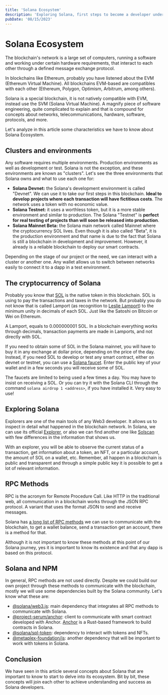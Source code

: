 ```yaml
---
title: 'Solana Ecosystem'
description: 'Exploring Solana, first steps to become a developer under this blockchain.'
pubDate: '08/15/2023'
---
```


# Solana Ecosystem
The blockchain's network is a large set of computers, running a software and working under certain hardware requirements, that interact to each other through
a defined message exchange protocol.

In blockchains like Ethereum, probably you have listened about the EVM (Ethereum Virtual Machine). All blockchains EVM-based are compatibles with each other
(Ethereum, Polygon, Optimism, Arbitrum, among others).

Solana is a special blockchain, it is not natively compatible with EVM, instead use the SVM (Solana Virtual Machine). A magnify piece of software engineering,
quite complicated to explain and that is compound for concepts about networks, telecommunications, hardware, software, protocols, and more.

Let's analyze in this article some characteristics we have to know about Solana Ecosystem.

## Clusters and environments
Any software requires multiple environments. Production environments as well as development or test. Solana is not the exception, and these environments are
known as "clusters". Let's see the three environments that Solana owns and what to use each one for:

- **Solana Devnet:** the Solana's development environment is called "Devnet". We can use it to take our first steps in this blockchain. **Ideal to develop
projects where each transaction will have fictitious costs**. The network uses a token with no economic value.
- **Solana Testnet:** it uses a worthless token, but it is a more stable environment and similar to production. The Solana "Testnet" is **perfect for real
testing of projects than will soon be released into production**.
- **Solana Mainnet Beta:** the Solana main network called Mainnet where the cryptocurrency SOL lives. Even though it is also called "Beta", it is the production
environment and that name is due to the fact that Solana is still a blockchain in development and improvement. However, it already is a reliable blockchain to
deploy our smart contracts.

Depending on the stage of our project or the need, we can interact with a cluster or another one. Any wallet allows us to switch between networks easily to
connect it to a dapp in a test environment.

## The cryptocurrency of Solana
Probably you know that [SOL](https://coinmarketcap.com/es/currencies/solana/ "SOL Cryptocurrency") is the native token in this blockchain. SOL is using to pay the transactions and
taxes in the network. But probably you do not know that is called Lamport (as recognition to [Leslie Lamport](https://es.wikipedia.org/wiki/Leslie_Lamport "Leslie Lamport")) to
the minimum unity in decimals of each SOL. Just like the Satoshi on Bitcoin or Wei on Ethereum.

A Lamport, equals to 0.000000001 SOL. In a blockchain everything works through decimals, transaction payments are made in Lamports, and not directly with SOL.

If you need to obtain some of SOL in the Solana mainnet, you will have to buy it in any exchange at dollar price, depending on the price of the day. Instead, if
you need SOL to develop or test any smart contract, either on devnet or testnet, you can use a [Solana faucet](https://solfaucet.com/ "Solana faucet").
Enter the public key of your wallet and in a few seconds you will receive some of SOL.

The faucets are limited to being used a few times a day. You may have to insist on receiving a SOL. Or you can try it with the Solana CLI through the
command `solana airdrop 1 <address>`, if you have installed it. Very easy to use!

## Exploring Solana
Explorers are one of the main tools of any Web3 developer. It allows us to inspect in detail what happened in the blockchain network. In Solana, we can use
its official [Explorer](https://explorer.solana.com/ "Solana Explorer"), or also we can find another one like [Solscan](https://solscan.io/ "Solscan") with few differences in the information that shows us.

With an explorer, you will be able to observe the current status of a transaction, get information about a token, an NFT, or a particular account, the amount
of SOL on a wallet, etc. Remember, all happen in a blockchain is public and transparent and through a simple public key it is possible to get a lot of relevant
information.

## RPC Methods
RPC is the acronym for Remote Procedure Call. Like HTTP in the traditional web, all communication in a blockchain works through the JSON RPC protocol. A variant
that uses the format JSON to send and receive messages.

Solana has [a long list of RPC methods](https://docs.solana.com/es/api/http "List of RPC methods") we can use to communicate with the blockchain, to get a wallet balance, send a
transaction get an account, there is a method for that.

Although it is not important to know these methods at this point of our Solana journey, yes it is important to know its existence and that any dapp is based
on this protocol.

## Solana and NPM
In general, RPC methods are not used directly. Despite we could build our own project through these methods to communicate with the blockchain, mostly we
will use some dependencies built by the Solana community. Let's know what these are:

- [@solana/web3.js](https://www.npmjs.com/package/@solana/web3.js "@solana/web3.js"): main dependency that integrates all RPC methods to communicate with Solana.
- [@project-serum/anchor](https://www.npmjs.com/package/@project-serum/anchor "@project-serum/anchor"): client to communicate with smart contract developed with Anchor. [Anchor](https://www.anchor-lang.com/ "Anchor") is a Rust-based framework to build contracts in Solana.
- [@solana/spl-token](https://www.npmjs.com/package/@solana/spl-token "@solana/spl-token"): dependency to interact with tokens and NFTs.
- [@metaplex-foundation/js](https://www.npmjs.com/package/@metaplex-foundation/js "@metaplex-foundation/js"): another dependency that will be important to work with tokens in Solana.

## Conclusion
We have seen in this article several concepts about Solana that are important to know to start to delve into its ecosystem. Bit by bit, these concepts will
join each other to achieve understanding and success as Solana developers.

